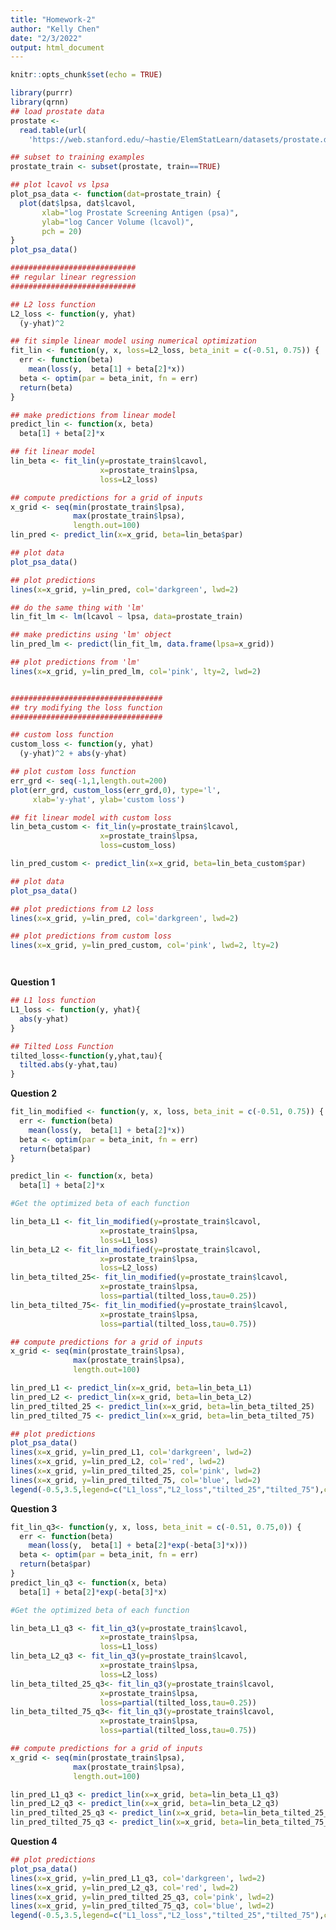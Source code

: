 ```yaml
---
title: "Homework-2"
author: "Kelly Chen"
date: "2/3/2022"
output: html_document
---
```


```r
knitr::opts_chunk$set(echo = TRUE)
```

```r

library(purrr)
library(qrnn)
## load prostate data
prostate <- 
  read.table(url(
    'https://web.stanford.edu/~hastie/ElemStatLearn/datasets/prostate.data'))

## subset to training examples
prostate_train <- subset(prostate, train==TRUE)

## plot lcavol vs lpsa
plot_psa_data <- function(dat=prostate_train) {
  plot(dat$lpsa, dat$lcavol,
       xlab="log Prostate Screening Antigen (psa)",
       ylab="log Cancer Volume (lcavol)",
       pch = 20)
}
plot_psa_data()

############################
## regular linear regression
############################

## L2 loss function
L2_loss <- function(y, yhat)
  (y-yhat)^2

## fit simple linear model using numerical optimization
fit_lin <- function(y, x, loss=L2_loss, beta_init = c(-0.51, 0.75)) {
  err <- function(beta)
    mean(loss(y,  beta[1] + beta[2]*x))
  beta <- optim(par = beta_init, fn = err)
  return(beta)
}

## make predictions from linear model
predict_lin <- function(x, beta)
  beta[1] + beta[2]*x

## fit linear model
lin_beta <- fit_lin(y=prostate_train$lcavol,
                    x=prostate_train$lpsa,
                    loss=L2_loss)

## compute predictions for a grid of inputs
x_grid <- seq(min(prostate_train$lpsa),
              max(prostate_train$lpsa),
              length.out=100)
lin_pred <- predict_lin(x=x_grid, beta=lin_beta$par)

## plot data
plot_psa_data()

## plot predictions
lines(x=x_grid, y=lin_pred, col='darkgreen', lwd=2)

## do the same thing with 'lm'
lin_fit_lm <- lm(lcavol ~ lpsa, data=prostate_train)

## make predictins using 'lm' object
lin_pred_lm <- predict(lin_fit_lm, data.frame(lpsa=x_grid))

## plot predictions from 'lm'
lines(x=x_grid, y=lin_pred_lm, col='pink', lty=2, lwd=2)


##################################
## try modifying the loss function
##################################

## custom loss function
custom_loss <- function(y, yhat)
  (y-yhat)^2 + abs(y-yhat)

## plot custom loss function
err_grd <- seq(-1,1,length.out=200)
plot(err_grd, custom_loss(err_grd,0), type='l',
     xlab='y-yhat', ylab='custom loss')

## fit linear model with custom loss
lin_beta_custom <- fit_lin(y=prostate_train$lcavol,
                    x=prostate_train$lpsa,
                    loss=custom_loss)

lin_pred_custom <- predict_lin(x=x_grid, beta=lin_beta_custom$par)

## plot data
plot_psa_data()

## plot predictions from L2 loss
lines(x=x_grid, y=lin_pred, col='darkgreen', lwd=2)

## plot predictions from custom loss
lines(x=x_grid, y=lin_pred_custom, col='pink', lwd=2, lty=2)




```

**Question 1**

```r
## L1 loss function
L1_loss <- function(y, yhat){
  abs(y-yhat)
}

## Tilted Loss Function
tilted_loss<-function(y,yhat,tau){
  tilted.abs(y-yhat,tau)
}

```

**Question 2**

```r
fit_lin_modified <- function(y, x, loss, beta_init = c(-0.51, 0.75)) {
  err <- function(beta)
    mean(loss(y,  beta[1] + beta[2]*x))
  beta <- optim(par = beta_init, fn = err)
  return(beta$par)
}

predict_lin <- function(x, beta)
  beta[1] + beta[2]*x

#Get the optimized beta of each function

lin_beta_L1 <- fit_lin_modified(y=prostate_train$lcavol,
                    x=prostate_train$lpsa,
                    loss=L1_loss)
lin_beta_L2 <- fit_lin_modified(y=prostate_train$lcavol,
                    x=prostate_train$lpsa,
                    loss=L2_loss)
lin_beta_tilted_25<- fit_lin_modified(y=prostate_train$lcavol,
                    x=prostate_train$lpsa,
                    loss=partial(tilted_loss,tau=0.25))
lin_beta_tilted_75<- fit_lin_modified(y=prostate_train$lcavol,
                    x=prostate_train$lpsa,
                    loss=partial(tilted_loss,tau=0.75))

## compute predictions for a grid of inputs
x_grid <- seq(min(prostate_train$lpsa),
              max(prostate_train$lpsa),
              length.out=100)

lin_pred_L1 <- predict_lin(x=x_grid, beta=lin_beta_L1)
lin_pred_L2 <- predict_lin(x=x_grid, beta=lin_beta_L2)
lin_pred_tilted_25 <- predict_lin(x=x_grid, beta=lin_beta_tilted_25)
lin_pred_tilted_75 <- predict_lin(x=x_grid, beta=lin_beta_tilted_75)

## plot predictions
plot_psa_data()
lines(x=x_grid, y=lin_pred_L1, col='darkgreen', lwd=2)
lines(x=x_grid, y=lin_pred_L2, col='red', lwd=2)
lines(x=x_grid, y=lin_pred_tilted_25, col='pink', lwd=2)
lines(x=x_grid, y=lin_pred_tilted_75, col='blue', lwd=2)
legend(-0.5,3.5,legend=c("L1_loss","L2_loss","tilted_25","tilted_75"),col=c("darkgreen","red","pink","blue"),lty=1,cex=0.7)

```

**Question 3**

```r
fit_lin_q3<- function(y, x, loss, beta_init = c(-0.51, 0.75,0)) {
  err <- function(beta)
    mean(loss(y,  beta[1] + beta[2]*exp(-beta[3]*x)))
  beta <- optim(par = beta_init, fn = err)
  return(beta$par)
}
predict_lin_q3 <- function(x, beta)
  beta[1] + beta[2]*exp(-beta[3]*x)

#Get the optimized beta of each function

lin_beta_L1_q3 <- fit_lin_q3(y=prostate_train$lcavol,
                    x=prostate_train$lpsa,
                    loss=L1_loss)
lin_beta_L2_q3 <- fit_lin_q3(y=prostate_train$lcavol,
                    x=prostate_train$lpsa,
                    loss=L2_loss)
lin_beta_tilted_25_q3<- fit_lin_q3(y=prostate_train$lcavol,
                    x=prostate_train$lpsa,
                    loss=partial(tilted_loss,tau=0.25))
lin_beta_tilted_75_q3<- fit_lin_q3(y=prostate_train$lcavol,
                    x=prostate_train$lpsa,
                    loss=partial(tilted_loss,tau=0.75))

## compute predictions for a grid of inputs
x_grid <- seq(min(prostate_train$lpsa),
              max(prostate_train$lpsa),
              length.out=100)

lin_pred_L1_q3 <- predict_lin(x=x_grid, beta=lin_beta_L1_q3)
lin_pred_L2_q3 <- predict_lin(x=x_grid, beta=lin_beta_L2_q3)
lin_pred_tilted_25_q3 <- predict_lin(x=x_grid, beta=lin_beta_tilted_25_q3)
lin_pred_tilted_75_q3 <- predict_lin(x=x_grid, beta=lin_beta_tilted_75_q3)

```

**Question 4**
```r
## plot predictions
plot_psa_data()
lines(x=x_grid, y=lin_pred_L1_q3, col='darkgreen', lwd=2)
lines(x=x_grid, y=lin_pred_L2_q3, col='red', lwd=2)
lines(x=x_grid, y=lin_pred_tilted_25_q3, col='pink', lwd=2)
lines(x=x_grid, y=lin_pred_tilted_75_q3, col='blue', lwd=2)
legend(-0.5,3.5,legend=c("L1_loss","L2_loss","tilted_25","tilted_75"),col=c("darkgreen","red","pink","blue"),lty=1,cex=0.7)
```

